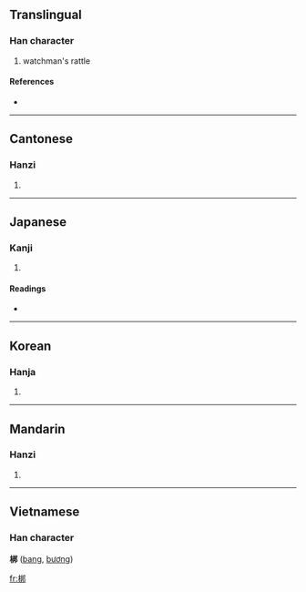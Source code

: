 ==Translingual==

===Han character===
{{Han char|rn=75|rad=木|as=07|sn=11|four=4792<sub>7</sub>|canj=木手十中 (DQJL)}}

# watchman's rattle

====References====
* {{Han ref|kx=0528.110|dkj=14831|dj=0917.010|hdz=21192.060|uh=6886|ud=26758|bh=B1F5|bd=45557}}

----

==Cantonese==

===Hanzi===
{{yue-hanzi|jyut=|y=bong1}}

# {{defn|Cantonese}}

----

==Japanese==

===Kanji===
{{ja-kanji|grade=|rs=木07}}

# {{defn|Japanese}}

====Readings====
* {{ja-readings|on=[[ほう]] (hō)|kun=}}

----

==Korean==

===Hanja===
{{ko-hanja|hangeul=방|eumhun=|rv=bang|mr=pang|y=pang}}

# {{defn|Korean}}

----

==Mandarin==

===Hanzi===
{{cmn-hanzi|pin=[[bāng]] ([[bang1]])|wg=pang<sup>1</sup>}}

# {{defn|Mandarin}}

----

==Vietnamese==
===Han character===
'''梆''' ([[bang]], [[bương]])

[[fr:梆]]